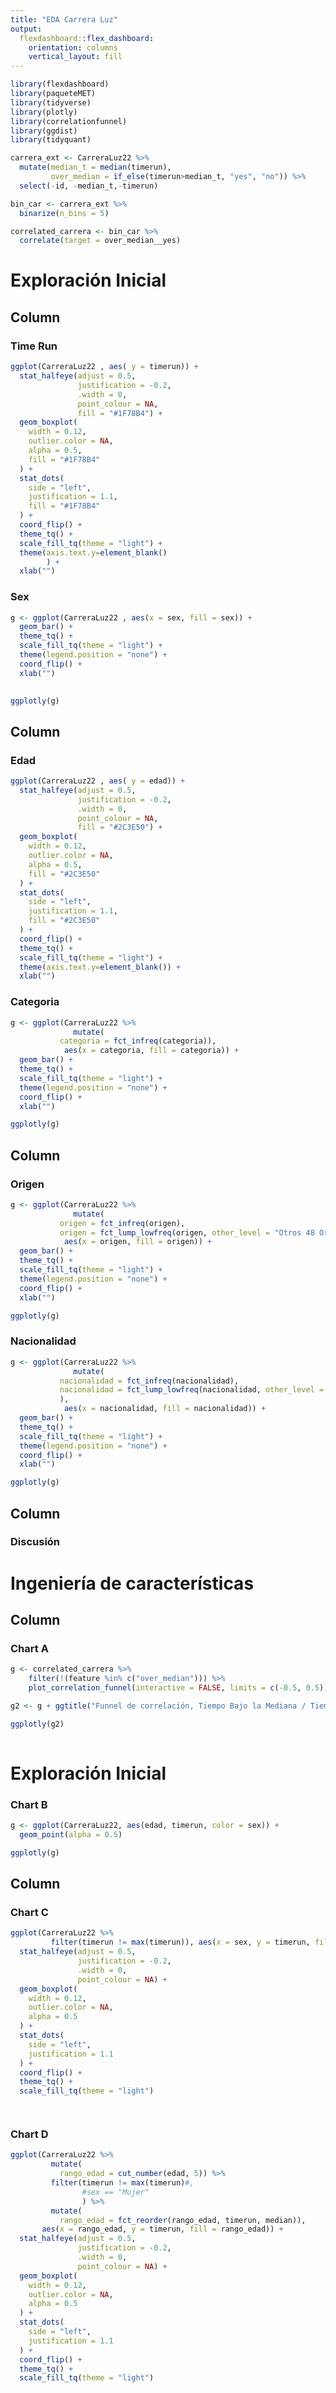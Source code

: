 ```yaml
---
title: "EDA Carrera Luz"
output: 
  flexdashboard::flex_dashboard:
    orientation: columns
    vertical_layout: fill
---
```


```r
library(flexdashboard)
library(paqueteMET)
library(tidyverse)
library(plotly)
library(correlationfunnel)
library(ggdist)
library(tidyquant)
```

```r
carrera_ext <- CarreraLuz22 %>% 
  mutate(median_t = median(timerun),
         over_median = if_else(timerun>median_t, "yes", "no")) %>% 
  select(-id, -median_t,-timerun)

bin_car <- carrera_ext %>% 
  binarize(n_bins = 5)

correlated_carrera <- bin_car %>%
  correlate(target = over_median__yes)
```


Exploración Inicial {data-navmenu="Menu"}
==================================


Column {data-width=250}
-----------------------------------------------------------------------
### Time Run

```r
ggplot(CarreraLuz22 , aes( y = timerun)) +
  stat_halfeye(adjust = 0.5,
               justification = -0.2,
               .width = 0,
               point_colour = NA,
               fill = "#1F78B4") +
  geom_boxplot(
    width = 0.12,
    outlier.color = NA,
    alpha = 0.5,
    fill = "#1F78B4"
  ) +
  stat_dots(
    side = "left",
    justification = 1.1,
    fill = "#1F78B4"
  ) +
  coord_flip() +
  theme_tq() +
  scale_fill_tq(theme = "light") +
  theme(axis.text.y=element_blank()
        ) +
  xlab("")
```



### Sex
```r
g <- ggplot(CarreraLuz22 , aes(x = sex, fill = sex)) +
  geom_bar() +
  theme_tq() +
  scale_fill_tq(theme = "light") +
  theme(legend.position = "none") +
  coord_flip() +
  xlab("") 
  

ggplotly(g)
```

Column {data-width=250}
-----------------------------------------------------------------------
### Edad
```r
ggplot(CarreraLuz22 , aes( y = edad)) +
  stat_halfeye(adjust = 0.5,
               justification = -0.2,
               .width = 0,
               point_colour = NA,
               fill = "#2C3E50") +
  geom_boxplot(
    width = 0.12,
    outlier.color = NA,
    alpha = 0.5,
    fill = "#2C3E50"
  ) +
  stat_dots(
    side = "left",
    justification = 1.1,
    fill = "#2C3E50"
  ) +
  coord_flip() +
  theme_tq() +
  scale_fill_tq(theme = "light") +
  theme(axis.text.y=element_blank()) +
  xlab("") 

```

### Categoria

```r
g <- ggplot(CarreraLuz22 %>% 
              mutate(
           categoria = fct_infreq(categoria)), 
            aes(x = categoria, fill = categoria)) +
  geom_bar() +
  theme_tq() +
  scale_fill_tq(theme = "light") +
  theme(legend.position = "none") +
  coord_flip() +
  xlab("") 

ggplotly(g)
```


Column {data-width=250}
-----------------------------------------------------------------------
### Origen

```r
g <- ggplot(CarreraLuz22 %>% 
              mutate(
           origen = fct_infreq(origen),
           origen = fct_lump_lowfreq(origen, other_level = "Otros 48 Origenes")), 
            aes(x = origen, fill = origen)) +
  geom_bar() +
  theme_tq() +
  scale_fill_tq(theme = "light") +
  theme(legend.position = "none") +
  coord_flip() +
  xlab("") 

ggplotly(g)
```

### Nacionalidad

```r
g <- ggplot(CarreraLuz22 %>% 
              mutate(
           nacionalidad = fct_infreq(nacionalidad),
           nacionalidad = fct_lump_lowfreq(nacionalidad, other_level = "Otras 5 Nacionalidades")
           ), 
            aes(x = nacionalidad, fill = nacionalidad)) +
  geom_bar() +
  theme_tq() +
  scale_fill_tq(theme = "light") +
  theme(legend.position = "none") +
  coord_flip() +
  xlab("") 

ggplotly(g)
```

Column {data-width=250}
-----------------------------------------------------------------------
### Discusión





Ingeniería de características {data-navmenu="Menu"}
==================================
Column {data-width=650}
-----------------------------------------------------------------------

### Chart A

```r
g <- correlated_carrera %>%
    filter(!(feature %in% c("over_median"))) %>%
    plot_correlation_funnel(interactive = FALSE, limits = c(-0.5, 0.5))

g2 <- g + ggtitle("Funnel de correlación, Tiempo Bajo la Mediana / Tiempo Sobre la Mediana")

ggplotly(g2)
  
```

Exploración Inicial {data-navmenu="Menu"}
==================================

### Chart B

```r
g <- ggplot(CarreraLuz22, aes(edad, timerun, color = sex)) +
  geom_point(alpha = 0.5)

ggplotly(g)
```

Column {data-width=350}
-----------------------------------------------------------------------

### Chart C

```r

ggplot(CarreraLuz22 %>%
         filter(timerun != max(timerun)), aes(x = sex, y = timerun, fill = sex)) +
  stat_halfeye(adjust = 0.5,
               justification = -0.2,
               .width = 0,
               point_colour = NA) +
  geom_boxplot(
    width = 0.12,
    outlier.color = NA,
    alpha = 0.5
  ) +
  stat_dots(
    side = "left",
    justification = 1.1
  ) +
  coord_flip() +
  theme_tq() +
  scale_fill_tq(theme = "light")




```

### Chart D

```r
ggplot(CarreraLuz22 %>%
         mutate(
           rango_edad = cut_number(edad, 5)) %>% 
         filter(timerun != max(timerun)#,
                #sex == "Mujer"
                ) %>% 
         mutate(
           rango_edad = fct_reorder(rango_edad, timerun, median)), 
       aes(x = rango_edad, y = timerun, fill = rango_edad)) +
  stat_halfeye(adjust = 0.5,
               justification = -0.2,
               .width = 0,
               point_colour = NA) +
  geom_boxplot(
    width = 0.12,
    outlier.color = NA,
    alpha = 0.5
  ) +
  stat_dots(
    side = "left",
    justification = 1.1
  ) +
  coord_flip() +
  theme_tq() +
  scale_fill_tq(theme = "light")
```

